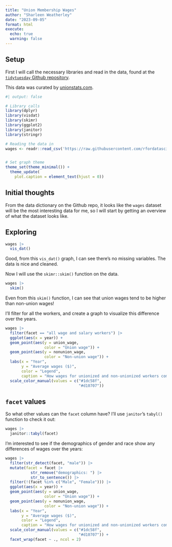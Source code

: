 ```yaml
---
title: "Union Membership Wages"
author: "Sharleen Weatherley"
date: "2023-09-05"
format: html
execute:
  echo: true
  warning: false
---
```


## Setup

First I will call the necessary libraries and read in the data, found at the [`tidytuesday` Github repository](https://github.com/rfordatascience/tidytuesday/tree/master/data/2023/2023-09-05).

This data was curated by [unionstats.com](unionstats.com).

```r
#| output: false

# Library calls
library(dplyr)
library(visdat)
library(skimr)
library(ggplot2)
library(janitor)
library(stringr)

# Reading the data in
wages <- readr::read_csv('https://raw.githubusercontent.com/rfordatascience/tidytuesday/master/data/2023/2023-09-05/wages.csv')


# Set graph theme
theme_set(theme_minimal()) +
  theme_update(
    plot.caption = element_text(hjust = 0))

```


## Initial thoughts

From the data dictionary on the Github repo, it looks like the `wages` dataset will be the most interesting data for me, so I will start by getting an overview of what the dataset looks like.

## Exploring  

```r

wages |> 
  vis_dat()
```


Good, from this `vis_dat()` graph, I can see there's no missing variables. The data is nice and cleaned.

Now I will use the `skimr::skim()` function on the data.

```r

wages |> 
  skim()
```

Even from this `skim()` function, I can see that union wages tend to be higher than non-union wages!


I'll filter for all the workers, and create a graph to visualize this difference over the years.

```r


wages |> 
  filter(facet == "all wage and salary workers") |> 
  ggplot(aes(x = year)) +
  geom_point(aes(y = union_wage,
                 color = "Union wage")) +
  geom_point(aes(y = nonunion_wage,
                 color = "Non-union wage")) +
  labs(x = "Year",
       y = "Average wages ($)",
       color = "Legend",
       caption = "How wages for unionized and non-unionized workers compare over the years.") +
  scale_color_manual(values = c("#1dc58f",
                                "#d10707"))


```


## `facet` values

So what other values can the `facet` column have? I'll use `janitor`'s `tabyl()` function to check it out:

```r

wages |> 
  janitor::tabyl(facet)

```

I'm interested to see if the demographics of gender and race show any differences of wages over the years:

```r

wages |> 
  filter(str_detect(facet, "male")) |>
  mutate(facet = facet |> 
           str_remove("demographics: ") |>
           str_to_sentence()) |> 
  filter(!(facet %in% c("Male", "Female"))) |> 
  ggplot(aes(x = year)) +
  geom_point(aes(y = union_wage,
                 color = "Union wage")) +
  geom_point(aes(y = nonunion_wage,
                 color = "Non-union wage")) +
  labs(x = "Year",
       y = "Average wages ($)",
       color = "Legend",
       caption = "How wages for unionized and non-unionized workers compare over the years, split by gender and race.") +
  scale_color_manual(values = c("#1dc58f",
                                "#d10707")) +
  facet_wrap(facet ~ ., ncol = 2)

```




